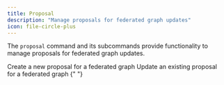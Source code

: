 ```yaml
---
title: Proposal
description: "Manage proposals for federated graph updates"
icon: file-circle-plus
---
```


The `proposal` command and its subcommands provide functionality to manage proposals for federated graph updates.

<Card title="Create a proposal" href="/cli/proposal/create" icon="plus">
  Create a new proposal for a federated graph
</Card>

<Card title="Update a proposal" href="/cli/proposal/update" icon="pencil">
  Update an existing proposal for a federated graph
</Card>{" "}
